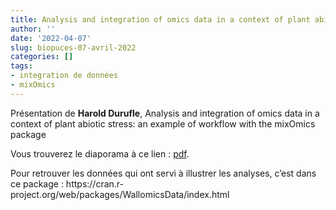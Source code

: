 ```yaml
---
title: Analysis and integration of omics data in a context of plant abiotic stress, an example of workflow with the mixOmics package, Harold Durufle
author: ''
date: '2022-04-07'
slug: biopuces-07-avril-2022
categories: []
tags:
- integration de données
- mixOmics
---
```



Présentation de **Harold Durufle**,  Analysis and integration of omics data in a context of plant abiotic stress: an example of workflow with the mixOmics package


Vous trouverez le diaporama à ce lien : [pdf](/diapos/220407_BioPuce_durufle.pdf).

Pour retrouver les données qui ont servi à illustrer les analyses, c'est dans ce package : 
https://cran.r-project.org/web/packages/WallomicsData/index.html 


